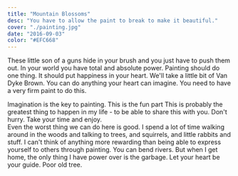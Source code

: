 ```yaml
---
title: "Mountain Blossoms"
desc: "You have to allow the paint to break to make it beautiful."
cover: "./painting.jpg"
date: "2016-09-03"
color: "#EFC668"
---
```


These little son of a guns hide in your brush and you just have to push them out. In your world you have total and absolute power. Painting should do one thing. It should put happiness in your heart. We'll take a little bit of Van Dyke Brown. You can do anything your heart can imagine. You need to have a very firm paint to do this.  

Imagination is the key to painting. This is the fun part This is probably the greatest thing to happen in my life - to be able to share this with you. Don't hurry. Take your time and enjoy.  
Even the worst thing we can do here is good. I spend a lot of time walking around in the woods and talking to trees, and squirrels, and little rabbits and stuff. I can't think of anything more rewarding than being able to express yourself to others through painting. You can bend rivers. But when I get home, the only thing I have power over is the garbage. Let your heart be your guide. Poor old tree.  

